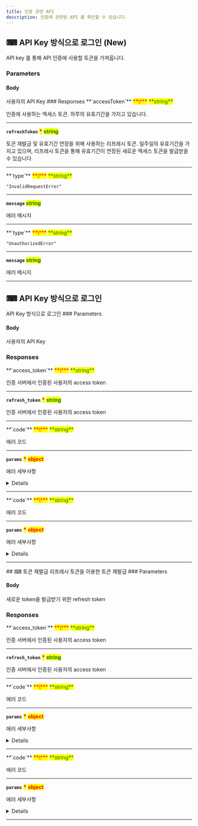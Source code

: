 ```yaml
---
title: 인증 관련 API
description: 인증에 관련된 API 를 확인할 수 있습니다.
---
```




## ⌨ API Key 방식으로 로그인 (New)

<Swagger method="post" path="/login/api-key" baseUrl="https://api.portone.io/v2" summary="API Key 방식 로그인">
<SwaggerDescription>API key 를 통해 API 인증에 사용할 토큰을 가져옵니다.</SwaggerDescription>

### Parameters

#### Body

<SwaggerParameter name="apiKey" type="string" required="true">
사용자의 API Key

</SwaggerParameter>
### Responses

<SwaggerResponse status="200" description="본인인증 요청 전송 성공 응답">
<Tabs>
<Tab title="Response">
**`accessToken`** <mark style="color:red;">**\***</mark> <mark style="color:green;">**string**</mark>

인증에 사용하는 엑세스 토큰. 하루의 유효기간을 가지고 있습니다.

---

**`refreshToken`** <mark style="color:red;">**\***</mark> <mark style="color:green;">**string**</mark>

토큰 재발급 및 유효기간 연장을 위해 사용하는 리프레시 토큰. 일주일의 유효기간을 가지고 있으며, 리프레시 토큰을 통해 유효기간이 연장된 새로운 엑세스 토큰을 발급받을 수 있습니다.

***


</Tab>
</Tabs>

</SwaggerResponse>

<SwaggerResponse status="400" description="요청된 입력 정보가 유효하지 않은 경우. 허가되지 않은 값, 올바르지 않은 형식의 요청 등이 모두 해당됩니다.'">
<Tabs>
<Tab title="Response">
**`type`** <mark style="color:red;">**\***</mark> <mark style="color:green;">**string**</mark>

`"InvalidRequestError"`

---

**`message`** <mark style="color:green;">**string**</mark>

에러 메시지

---

</Tab>
</Tabs>
</SwaggerResponse>


<SwaggerResponse status="401" description="인증 정보가 올바르지 않은 경우">
<Tabs>
<Tab title="Response">
**`type`** <mark style="color:red;">**\***</mark> <mark style="color:green;">**string**</mark>

`"UnauthorizedError"`

---

**`message`** <mark style="color:green;">**string**</mark>

에러 메시지

---

</Tab>
</Tabs>
</SwaggerResponse>
</Swagger>

## ⌨ API Key 방식으로 로그인
<Swagger method="post" path="/signin/api-key" baseUrl="https://api.portone.io/v2" summary="API Key 방식으로 로그인">
<SwaggerDescription>
API Key 방식으로 로그인
</SwaggerDescription>
### Parameters

#### Body

<SwaggerParameter name="api_key" type="string" required="true">
사용자의 API Key

</SwaggerParameter>

### Responses

<SwaggerResponse status="200" description="로그인 성공">
<Tabs>
<Tab title="Response">
**`access_token`** <mark style="color:red;">**\***</mark> <mark style="color:green;">**string**</mark>

인증 서버에서 인증된 사용자의 access token

****

**`refresh_token`** <mark style="color:red;">**\***</mark> <mark style="color:green;">**string**</mark>

인증 서버에서 인증된 사용자의 access token

****


</Tab>
</Tabs>

</SwaggerResponse>
<SwaggerResponse status="401" description="인증 실패">
<Tabs>
<Tab title="Response">
**`code`** <mark style="color:red;">**\***</mark> <mark style="color:green;">**string**</mark>

에러 코드

****

**`params`** <mark style="color:red;">**\***</mark> <mark style="color:red;">**object**</mark>

에러 세부사항

<Details>
<p slot="summary">params</p>

**`message`**  <mark style="color:green;">**string**</mark>

에러 메시지

****


</Details>

****


</Tab>
</Tabs>

</SwaggerResponse>
<SwaggerResponse status="500" description="서버 에러">
<Tabs>
<Tab title="Response">
**`code`** <mark style="color:red;">**\***</mark> <mark style="color:green;">**string**</mark>

에러 코드

****

**`params`** <mark style="color:red;">**\***</mark> <mark style="color:red;">**object**</mark>

에러 세부사항

<Details>
<p slot="summary">params</p>

**`message`**  <mark style="color:green;">**string**</mark>

에러 메시지

****


</Details>

****


</Tab>
</Tabs>

</SwaggerResponse>

</Swagger>
## ⌨ 토큰 재발급
<Swagger method="post" path="/token-regeneration" baseUrl="https://api.portone.io/v2" summary="토큰 재발급">
<SwaggerDescription>
리프레시 토큰을 이용한 토큰 재발급
</SwaggerDescription>
### Parameters

#### Body

<SwaggerParameter name="refresh_token" type="string" required="true">
새로운 token을 발급받기 위한 refresh token

</SwaggerParameter>

### Responses

<SwaggerResponse status="200" description="토큰 재발급 응답">
<Tabs>
<Tab title="Response">
**`access_token`** <mark style="color:red;">**\***</mark> <mark style="color:green;">**string**</mark>

인증 서버에서 인증된 사용자의 access token

****

**`refresh_token`** <mark style="color:red;">**\***</mark> <mark style="color:green;">**string**</mark>

인증 서버에서 인증된 사용자의 access token

****


</Tab>
</Tabs>

</SwaggerResponse>
<SwaggerResponse status="401" description="유효하지 않은 refresh token">
<Tabs>
<Tab title="Response">
**`code`** <mark style="color:red;">**\***</mark> <mark style="color:green;">**string**</mark>

에러 코드

****

**`params`** <mark style="color:red;">**\***</mark> <mark style="color:red;">**object**</mark>

에러 세부사항

<Details>
<p slot="summary">params</p>

**`message`**  <mark style="color:green;">**string**</mark>

에러 메시지

****


</Details>

****


</Tab>
</Tabs>

</SwaggerResponse>
<SwaggerResponse status="500" description="서버 에러">
<Tabs>
<Tab title="Response">
**`code`** <mark style="color:red;">**\***</mark> <mark style="color:green;">**string**</mark>

에러 코드

****

**`params`** <mark style="color:red;">**\***</mark> <mark style="color:red;">**object**</mark>

에러 세부사항

<Details>
<p slot="summary">params</p>

**`message`**  <mark style="color:green;">**string**</mark>

에러 메시지

****


</Details>

****


</Tab>
</Tabs>

</SwaggerResponse>

</Swagger>
